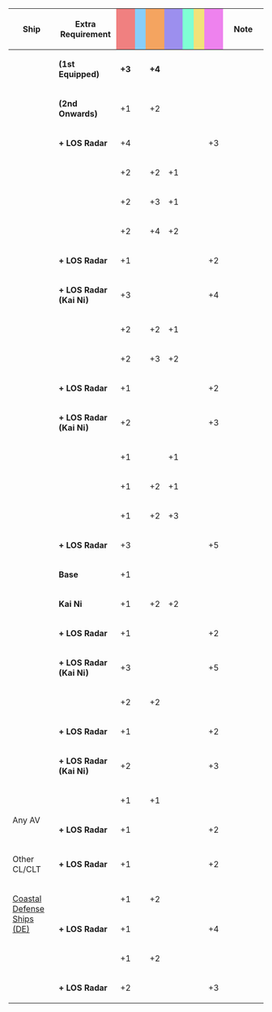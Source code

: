 {|class="wikitable" style="width:100%; text-align: center; vertical-align: middle;"
|-
! style="width: 20%;" | Ship
! style="width: 25%;" | Extra Requirement
! style="width: 5%; background-color: lightcoral;" | {{Firepower}}
! style="width: 5%; background-color: lightskyblue;" | {{Torpedo}}
! style="width: 5%; background-color: sandybrown;" | {{AA}}
! style="width: 5%; background-color: #9C8FEE;" | {{ASW}}
! style="width: 5%; background-color: #7fffd4;" | {{LOS}}
! style="width: 5%; background-color: #F2E279;" | {{Armor}}
! style="width: 5%; background-color: violet;" | {{Evasion}}
! style="width: 20%;" | Note
|-
! rowspan="3"|{{ShipLink|Matsu/|text=Matsu-class}}
| style="text-align:left;" | '''(1st Equipped)'''
| '''+3''' || || '''+4''' || || || || 
| rowspan="3" style="text-align:left;" |
|-
| style="text-align:left;" | '''(2nd Onwards)'''
| +1 || || +2 || || || ||
|-
| style="text-align:left;" | '''+ LOS Radar'''
| +4 || || || || || || +3
|-
! rowspan="5"|{{ShipLink|Yura|Yura/Kai|Yura/Kai Ni|text=Yura}}
| style="text-align:left;" | '''{{ShipLink|Yura|text=Base}}'''
| +2 || || +2 || +1 || || || 
| style="text-align:left;" | 
|-
| style="text-align:left;" | '''{{ShipLink|Yura/Kai|text=Kai}}'''
| +2 || || +3 || +1 || || || 
| style="text-align:left;" | 
|-
| style="text-align:left;" | '''{{ShipLink|Yura/Kai Ni|text=Kai Ni}}'''
| +2 || || +4 || +2 || || || 
| style="text-align:left;" | 
|-
| style="text-align:left;" | '''+ LOS Radar''' 
| +1 || || || || || || +2
| style="text-align:left;" | 
|-
| style="text-align:left;" | '''+ LOS Radar (Kai Ni)''' 
| +3 || || || || || ||+4 
| style="text-align:left;" |
|-
! rowspan="4"|{{ShipLink|Kinu}}<br />{{ShipLink|Naka}}<br />{{ShipLink|Isuzu}}
| style="text-align:left;" | '''{{ShipLink|Kinu|Naka|Isuzu|text=Base or Kai}}'''
| +2 || || +2 || +1 || || || 
| style="text-align:left;" | 
|-
| style="text-align:left;" | '''{{ShipLink|Kinu/Kai Ni|Naka/Kai Ni|Isuzu/Kai Ni|text=Kai Ni}}'''
| +2 || || +3 || +2 || || || 
| style="text-align:left;" | 
|-
| style="text-align:left;" | '''+ LOS Radar''' 
| +1 || || || || || || +2
| style="text-align:left;" | 
|-
| style="text-align:left;" | '''+ LOS Radar (Kai Ni)''' 
| +2 || || || || || ||+3 
| style="text-align:left;" | 
|-
! rowspan="4"|{{ShipLink|Yuubari|Yuubari/Kai|Yuubari/Kai Ni|Yuubari/Kai Ni Toku|Yuubari/Kai Ni D|text=Yuubari}}
| style="text-align:left;" | '''{{ShipLink|Yuubari|Yuubari/Kai|text=Base or Kai}}'''
| +1 || || || +1 || || || 
| style="text-align:left;" | 
|-
| style="text-align:left;" | '''{{ShipLink|Yuubari/Kai Ni|Yuubari/Kai Ni Toku|text=Kai Ni or Toku}}'''
| +1 || || +2 || +1 || || || 
| style="text-align:left;" | 
|-
| style="text-align:left;" | '''{{ShipLink|Yuubari/Kai Ni D|text=Kai Ni D}}'''
| +1 || || +2 || +3 || || ||
| style="text-align:left;" | 
|-
| style="text-align:left;" | '''+ LOS Radar''' 
| +3 || || || || || || +5 
| style="text-align:left;" | 
|-
! rowspan="4"|{{ShipLink|Tenryuu|Tatsuta|text=Tenryuu-class}}
| style="text-align:left;" | '''Base'''
| +1 || || || || || || 
| style="text-align:left;" | 
|-
| style="text-align:left;" | '''Kai Ni'''
| +1 || || +2 || +2 || || || 
| style="text-align:left;" | 
|-
| style="text-align:left;" | '''+ LOS Radar''' 
| +1 || || || || || || +2
| style="text-align:left;" | 
|-
| style="text-align:left;" | '''+ LOS Radar (Kai Ni)''' 
| +3 || || || || || || +5 
| style="text-align:left;" | 
|-
! rowspan="3"|{{ShipLink|Kitakami}}<br />{{ShipLink|Ooi}}
| style="text-align:left;" | 
| +2 || || +2 || || || || 
| style="text-align:left;" | 
|-
| style="text-align:left;" | '''+ LOS Radar''' 
| +1 || || || || || || +2
| style="text-align:left;" | 
|-
| style="text-align:left;" | '''+ LOS Radar (Kai Ni)''' 
| +2 || || || || || || +3
| style="text-align:left;" | 
|-
! rowspan="2"|{{ShipLink|Katori|Kashima|text=Katori-class}}<br />Any AV
| style="text-align:left;" | 
| +1 || || +1 || || || || 
| style="text-align:left;" | 
|-
| style="text-align:left;" | '''+ LOS Radar''' 
| +1 || || || || || || +2
| style="text-align:left;" | 
|-
! Other CL/CLT
| style="text-align:left;" | '''+ LOS Radar''' 
| +1 || || || || || || +2
| style="text-align:left;" | 
|-
! rowspan="2"|[[:Category:Coastal Defense Ships|Coastal Defense Ships (DE)]]
| style="text-align:left;" | 
| +1 || || +2 || || || || 
| style="text-align:left;" | 
|-
| style="text-align:left;" | '''+ LOS Radar''' 
| +1 || || || || || || +4 
| style="text-align:left;" | 
|-
! rowspan="2"|{{ShipLink|Mutsuki|Kisaragi|Yayoi|Uzuki|Satsuki|Minazuki|Fumizuki|Nagatsuki|Kikuzuki|Mikazuki|Mochizuki|text=Mutsuki-class|link_class=Mutsuki}}<br />{{ShipLink|Kamikaze|Asakaze|Harukaze|Matsukaze|Hatakaze|text=Kamikaze-class|link_class=Kamikaze}}
| style="text-align:left;" |
| +1 || || +2 || || || || 
| style="text-align:left;" | 
|-
| style="text-align:left;" | '''+ LOS Radar''' 
| +2 || || || || || || +3 
| style="text-align:left;" | 
|}